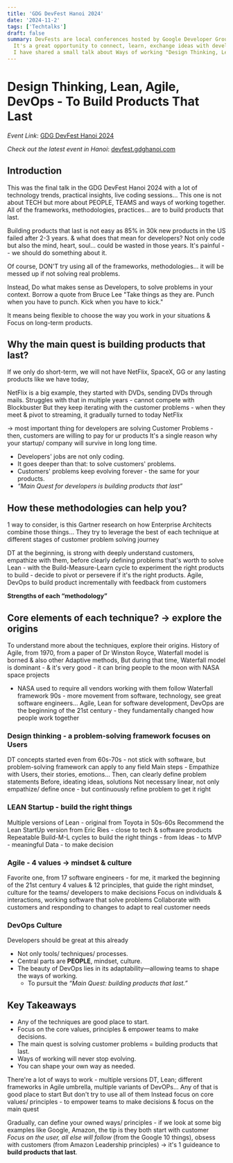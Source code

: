 ```yaml
---
title: 'GDG DevFest Hanoi 2024'
date: '2024-11-2'
tags: ['Techtalks']
draft: false
summary: DevFests are local conferences hosted by Google Developer Groups (GDG) around the world.
  It's a great opportunity to connect, learn, exchange ideas with developers, technologists, startups...
  I have shared a small talk about Ways of working "Design Thinking, Lean, Agile, DevOps - To Build Products That Last"
---
```


# Design Thinking, Lean, Agile, DevOps - To Build Products That Last

_Event Link_: [GDG DevFest Hanoi 2024](https://gdg.community.dev/events/details/google-gdg-ha-noi-presents-gdg-devfest-hanoi-2024-1/)

_Check out the latest event in Hanoi_: [devfest.gdghanoi.com](https://devfest.gdghanoi.com/)
## Introduction

This was the final talk in the GDG DevFest Hanoi 2024 with a lot of technology trends, practical insights, live coding sessions...
This one is not about TECH but more about PEOPLE, TEAMS and ways of working together. All of the frameworks, methodologies, practices... are to
build products that last.

Building products that last is not easy as 85% in 30k new products in the US failed after 2-3 years. & what does that mean for developers? 
Not only code but also the mind, heart, soul... could be wasted in those years. It's painful -- we should do something about it.

Of course, DON'T try using all of the frameworks, methodologies... it will be messed up if not solving real problems.

Instead, Do what makes sense as Developers, to solve problems in your context. 
Borrow a quote from Bruce Lee "Take things as they are. Punch when you have to punch. Kick when you have to kick."

It means being flexible to choose the way you work in your situations & Focus on long-term products.
## Why the main quest is building products that last?

If we only do short-term, we will not have NetFlix, SpaceX, GG or any lasting products like we have today,

NetFlix is a big example, they started with DVDs, sending DVDs through mails. Struggles with that in multiple years - cannot compete with Blockbuster 
But they keep iterating with the customer problems - when they meet & pivot to streaming, it gradually turned to today NetFlix

→ most important thing for developers are solving Customer Problems - then, customers are willing to pay for ur products
It's a single reason why your startup/ company will survive in long long time.

- Developers' jobs are not only coding.
- It goes deeper than that: to solve customers' problems.
- Customers' problems keep evolving forever - the same for your products.
- _“Main Quest for developers is building products that last”_
## How these methodologies can help you?

1 way to consider, is this Gartner research on how Enterprise Architects combine those things…
They try to leverage the best of each technique at different stages of customer problem solving journey

DT at the beginning, is strong with deeply understand customers, empathize with them, before clearly defining problems that's worth to solve
Lean - with the Build-Measure-Learn cycle to experiment the right products to build - decide to pivot or persevere if it's the right products.
Agile, DevOps to build product incrementally with feedback from customers

**Strengths of each “methodology”**
## Core elements of each technique? → explore the origins

To understand more about the techniques, explore their origins.
History of Agile, from 1970, from a paper of Dr Winston Royce, Waterfall model is borned & also other Adaptive methods,
But during that time, Waterfall model is dominant - & it's very good - it can bring people to the moon with NASA space projects 
- NASA used to require all vendors working with them follow Waterfall framework
90s - more movement from software, technology, see great software engineers… 
Agile, Lean for software development, DevOps are the beginning of the 21st century - they fundamentally changed how people work together
### Design thinking - a problem-solving framework focuses on Users
DT concepts started even from 60s-70s - not stick with software, but problem-solving framework can apply to any field
Main steps - Empathize with Users, their stories, emotions…
Then, can clearly define problem statements
Before, ideating ideas, solutions
Not necessary linear, not only empathize/ define once - but continuously refine problem to get it right
### LEAN Startup - build the right things
Multiple versions of Lean - original from Toyota in 50s-60s
Recommend the Lean StartUp version from Eric Ries - close to tech & software products
Repeatable Build-M-L cycles to build the right things - from Ideas - to MVP - meaningful Data - to make decision
### Agile - 4 values → mindset & culture
Favorite one, from 17 software engineers - for me, it marked the beginning of the 21st century
4 values & 12 principles, that guide the right mindset, culture for the teams/ developers to make decisions
Focus on individuals & interactions, working software that solve problems
Collaborate with customers and responding to changes to adapt to real customer needs
### DevOps Culture
Developers should be great at this already
- Not only tools/ techniques/ processes.
- Central parts are **PEOPLE**, mindset, culture.
- The beauty of DevOps lies in its adaptability—allowing teams to shape the ways of working.
  - To pursuit the _“Main Quest: building products that last.”_
## Key Takeaways
- Any of the techniques are good place to start.
- Focus on the core values, principles & empower teams to make decisions.
- The main quest is solving customer problems = building products that last.
- Ways of working will never stop evolving.
- You can shape your own way as needed.

There're a lot of ways to work - multiple versions DT, Lean; different frameworks in Agile umbrella, multiple variants of DevOPs…
Any of that is good place to start
But don't try to use all of them
Instead focus on core values/ principles - to empower teams to make decisions & focus on the main quest

Gradually, can define your owned ways/ principles - if we look at some big examples like Google, Amazon, the tip is they both start with customer
_Focus on the user, all else will follow_ (from the Google 10 things), obsess with customers (from Amazon Leadership principles) 
→ it's 1 guideance to **build products that last**.

